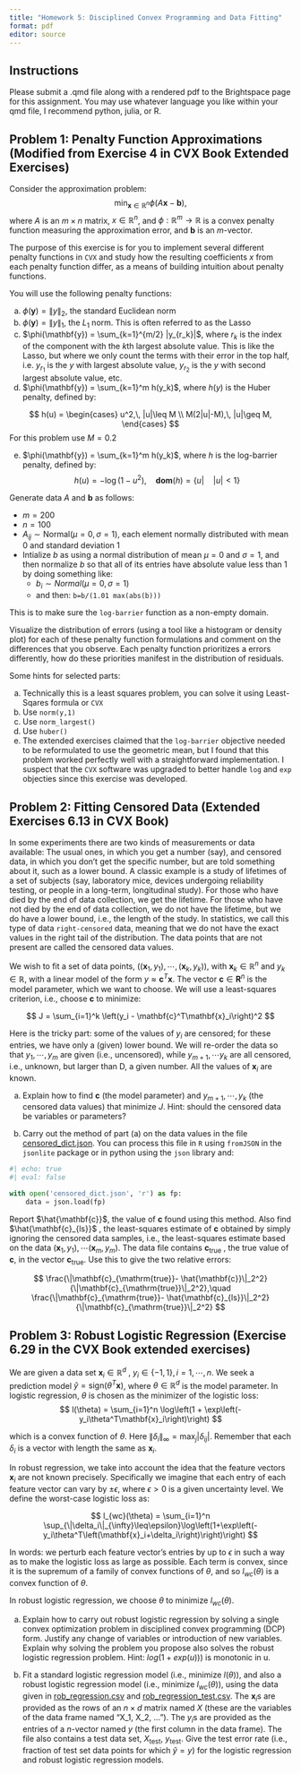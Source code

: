 ```yaml
---
title: "Homework 5: Disciplined Convex Programming and Data Fitting"
format: pdf
editor: source
---
```



## Instructions

Please submit a .qmd file along with a rendered pdf to the Brightspace page for this assignment. You may use whatever language you like within your qmd file,
I recommend python, julia, or R. 


## Problem 1: Penalty Function Approximations (Modified from Exercise 4 in CVX Book Extended Exercises)

Consider the approximation problem:
$$
\min_{\mathbf{x}\in\mathbb{R}^n} \phi\left(A\mathbf{x}-\mathbf{b}\right),
$$
where $A$ is an $m\times n$ matrix, $x\in\mathbb{R}^n$, and $\phi: \mathbb{R}^m\to\mathbb{R}$ is a convex penalty function measuring the approximation error, and $\mathbf{b}$ is an $m$-vector.

The purpose of this exercise is for you to implement several different penalty functions in `CVX` and study how the resulting coefficients $x$ from each penalty function differ,
as a means of building intuition about penalty functions.

You will use the following penalty functions:

(a) $\phi(\mathbf{y}) = \|y\|_2$, the standard Euclidean norm
(b) $\phi(\mathbf{y}) = \|y\|_1$, the $L_1$ norm. This is often referred to as the Lasso
(c) $\phi(\mathbf{y}) = \sum_{k=1}^{m/2} |y_{r_k}|$, where $r_k$ is the index of the component with the $k$th largest absolute value. This is like the Lasso, but where we only count the terms
with their error in the top half, i.e. $y_{r_1}$ is the $y$ with largest absolute value, $y_{r_2}$ is the $y$ with second largest absolute value, etc.
(d) $\phi(\mathbf{y}) = \sum_{k=1}^m h(y_k)$, where $h(y)$ is the Huber penalty, defined by:

$$
h(u) = \begin{cases} u^2,\, |u|\leq M \\
 M(2|u|-M),\, |u|\geq M,
\end{cases}
$$
For this problem use $M=0.2$


(e) $\phi(\mathbf{y}) = \sum_{k=1}^m h(y_k)$, where $h$ is the log-barrier penalty, defined by:
$$
h(u) = -\log(1-u^2),\quad \mathbf{dom}(h) = \{u |\quad|u|< 1 \}
$$

Generate data $A$ and $\mathbf{b}$ as follows:

- $m=200$
- $n=100$
- $A_{ij} \sim \mathrm{Normal}(\mu = 0,\sigma = 1)$, each element normally distributed with mean 0 and standard deviation 1 
- Intialize $b$ as using a normal distribution of mean $\mu=0$ and $\sigma=1$, and then normalize $b$ so that all of its entries have absolute value less
than $1$ by doing something like:
  - $b_i \sim Normal(\mu = 0,\sigma = 1)$ 
  - and then: `b=b/(1.01 max(abs(b)))` 
  
This is to make sure the `log-barrier` function as a non-empty domain.

Visualize the distribution of errors (using a tool like a histogram or density plot) for each of these penalty function formulations and comment on the differences that you observe. Each penalty function prioritizes a errors differently,
how do these priorities manifest in the distribution of residuals.

Some hints for selected parts:

(a) Technically this is a least squares problem, you can solve it using Least-Sqares formula or `CVX`
(b) Use `norm(y,1)`
(c) Use `norm_largest()`
(d) Use `huber()`
(e) The extended exercises claimed that the `log-barrier` objective needed to be reformulated to use the geometric mean, but I found that this problem worked perfectly well with a straightforward implementation. I suspect that the `CVX` software was upgraded to better handle `log` and `exp` objecties since this exercise was developed. 

## Problem 2: Fitting Censored Data (Extended Exercises 6.13 in CVX Book)

In some experiments there are two kinds of measurements or data
available: The usual ones, in which you get a number (say), and censored data, in which you don’t
get the specific number, but are told something about it, such as a lower bound. A classic example
is a study of lifetimes of a set of subjects (say, laboratory mice, devices undergoing reliability testing, or people
in a long-term, longitudinal study). For those who have died by the end
of data collection, we get the lifetime. For those who have not died by the end of data collection,
we do not have the lifetime, but we do have a lower bound, i.e., the length of the study. In statistics, we call this type of data
`right-censored` data, meaning that we do not have the exact values in the right tail of the distribution. The data points that are not present are called 
the censored data values.

We wish to fit a set of data points, $\left((\mathbf{x}_1,y_1), \cdots, (\mathbf{x}_k,y_k)\right)$, 
with $\mathbf{x}_k \in \mathbb{R}^n$ and $y_k\in\mathbb{R}$, with a linear model of the form $y ≈ \mathbf{c}^T \mathbf{x}$. The vector $\mathbf{c} \in \mathbf{R}^n$ is the
model parameter, which we want to choose. We will use a least-squares criterion, i.e., choose $\mathbf{c}$ to
minimize:

$$
J = \sum_{i=1}^k \left(y_i - \mathbf{c}^T\mathbf{x}_i\right)^2
$$

Here is the tricky part: some of the values of $y_i$ are censored; for these entries, we have only a
(given) lower bound. We will re-order the data so that $y_1 , \cdots , y_m$ are given (i.e., uncensored),
while $y_{m+1} , \cdots y_k$ are all censored, i.e., unknown, but larger than D, a given number. All the
values of $\mathbf{x}_i$ are known.

(a) Explain how to find $\mathbf{c}$ (the model parameter) and $y_{m+1} ,\cdots , y_k$ (the censored data values)
that minimize $J$. Hint: should the censored data be variables or parameters?

(b) Carry out the method of part (a) on the data values in the file 
[censored_dict.json](https://github.com/georgehagstrom/DATA609Spring2025/blob/main/website/assignments/labs/labData/censored_dict.json). 
You can process this file in `R` using `fromJSON` in the `jsonlite` package or in python using the `json` library and:


```python
#| echo: true
#| eval: false

with open('censored_dict.json', 'r') as fp:
    data = json.load(fp)

```

Report $\hat{\mathbf{c}}$, the value
of $\mathbf{c}$ found using this method.
Also find $\hat{\mathbf{c}_{ls}}$ , the least-squares estimate of $\mathbf{c}$ obtained by simply ignoring the censored data
samples, i.e., the least-squares estimate based on the data
$(\mathbf{x}_1 , y_1 ), \cdots (\mathbf{x}_m , y_m )$.
The data file contains $\mathbf{c}_{\mathrm{true}}$ , the true value of $\mathbf{c}$, in the vector $\mathbf{c}_{\mathrm{true}}$. Use this to give the two
relative errors:

$$
\frac{\|\mathbf{c}_{\mathrm{true}}- \hat{\mathbf{c}}\|_2^2}{\|\mathbf{c}_{\mathrm{true}}\|_2^2},\quad
\frac{\|\mathbf{c}_{\mathrm{true}}- \hat{\mathbf{c}_{ls}}\|_2^2}{\|\mathbf{c}_{\mathrm{true}}\|_2^2}
$$

## Problem 3: Robust Logistic Regression (Exercise 6.29 in the CVX Book extended exercises) 

We are given a data set $\mathbf{x}_i \in \mathbb{R}^d$ , $y_i \in \{−1, 1\}, i = 1, \cdots , n$. We seek a
prediction model $\hat{y} = \mathrm{sign}(\theta^T \mathbf{x})$, where $\theta \in \mathbb{R}^d$ is the model parameter. In logistic regression, 
$\theta$ is
chosen as the minimizer of the logistic loss:
$$
l(\theta) = \sum_{i=1}^n \log\left(1 + \exp\left(-y_i\theta^T\mathbf{x}_i\right)\right)
$$

which is a convex function of $\theta$. Here $\|\delta_i\|_{\infty} = \max_j |\delta_{ij}|$. Remember 
that each $\delta_i$ is a vector with length the same
as $\mathbf{x}_i$.

In robust regression, we take into account the idea that the feature vectors $\mathbf{x}_i$ are not known precisely. Specifically
we imagine that each entry of each feature vector can vary by $\pm\epsilon$, where $\epsilon > 0$ is a given uncertainty
level. We define the worst-case logistic loss as:

$$
l_{wc}(\theta) = \sum_{i=1}^n \sup_{\|\delta_i\|_{\infty}\leq\epsilon}\log\left(1+\exp\left(-y_i\theta^T\left(\mathbf{x}_i+\delta_i\right)\right)\right)
$$

In words: we perturb each feature vector’s entries by up to $\epsilon$ in such a way as to make the logistic
loss as large as possible. Each term is convex, since it is the supremum of a family of convex
functions of $\theta$, and so $l_{wc}(\theta)$ is a convex function of $\theta$.

In robust logistic regression, we choose $\theta$ to minimize $l_{wc}(\theta)$. 

(a) Explain how to carry out robust logistic regression by solving a single convex optimization
problem in disciplined convex programming (DCP) form. Justify any change of variables or
introduction of new variables. Explain why solving the problem you propose also solves the
robust logistic regression problem.
Hint: $log(1 + exp(u)))$ is monotonic in u.

(b) Fit a standard logistic regression model (i.e., minimize $l(\theta)$), and also a robust logistic regression model
(i.e., minimize $l_{wc}(\theta)$), using the data given in [rob_regression.csv](https://github.com/georgehagstrom/DATA609Spring2025/blob/main/website/assignments/labs/labData/rob_regression.csv) and [rob_regression_test.csv](https://github.com/georgehagstrom/DATA609Spring2025/blob/main/website/assignments/labs/labData/rob_regression_test.csv). 
The $\mathbf{x}_i$s are
provided as the rows of an $n \times d$ matrix named $X$ (these are the variables of the data frame named "X_1, X_2, ..."). The $y_i$s are provided as the entries of a $n$-vector 
named $y$ (the first column in the data frame). The file also contains a test data set, $X_{\mathrm{test}}$, $y_{\mathrm{test}}$. Give the test error
rate (i.e., fraction of test set data points for which $\hat{y}= y$) for the logistic regression and robust
logistic regression models.






